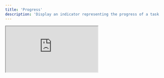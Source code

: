 ```yaml
---
title: 'Progress'
description: 'Display an indicator representing the progress of a task.'
---
```


<iframe
  style={{ width: '100%', height: '378px', borderRadius: 12 }}
  src="https://ng-primitives.github.io/ng-primitives/#/examples/progress"
/>

## Usage

Assemble the avatar directives in your template.

```html
<div ngpProgress [ngpProgressValue]="percentage">
  <div ngpProgressIndicator [style.width.%]="percentage"></div>
</div>
```

## API Reference

The following directives are available to import from the `@ng-primitives/ng-primitives/progress` package:

### NgpProgressDirective

<ResponseField name="ngpProgressValue" type="number">
  Define the progress value.
</ResponseField>

<ResponseField name="ngpProgressMax" type="number" default="100">
  Define the progress max value.
</ResponseField>

<ResponseField name="ngpProgressValueLabel" type="(value: number, max: number) => string">
  Define a function that returns the progress value label.
</ResponseField>

### NgpProgressIndicatorDirective

There are no inputs or outputs for this directive.

## Schematics

You can use our schematic to generate a new progress component.

<CodeGroup>

```bash Angular CLI
ng generate @ng-primitives/ng-primitives:progress
```

```bash Nx
nx generate @ng-primitives/ng-primitives:progress
```

</CodeGroup>

### Options

<ResponseField name="name" type="string">
  The name of the component.
</ResponseField>

<ResponseField name="project" type="string">
  The name of the project to add the component to.
</ResponseField>

<ResponseField name="path" type="string">
  The path to create the component.
</ResponseField>
